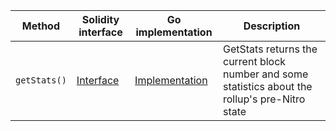 <table>
  <thead>
    <tr>
      <th>Method</th>
      <th>Solidity interface</th>
      <th>Go implementation</th>
      <th>Description</th>
    </tr>
  </thead>
  <tbody>
    <tr>
      <td>
        <code>getStats()</code>
      </td>
      <td>
        <a
          href="https://github.com/OffchainLabs/nitro-contracts/blob/b140ed63acdb53cb906ffd1fa3c36fdbd474364e/src/precompiles/ArbStatistics.sol#L18"
          target="_blank"
        >
          Interface
        </a>
      </td>
      <td>
        <a
          href="https://github.com/OffchainLabs/nitro/blob/v3.3.2/precompiles/ArbStatistics.go#L18"
          target="_blank"
        >
          Implementation
        </a>
      </td>
      <td>
        GetStats returns the current block number and some statistics about the rollup's pre-Nitro
        state
      </td>
    </tr>
  </tbody>
</table>

